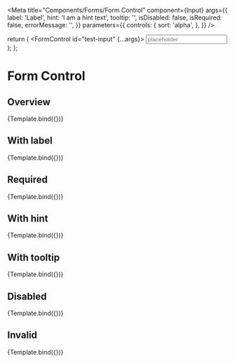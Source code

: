 

<Meta
  title="Components/Forms/Form Control"
  component={Input}
  args={{
    label: 'Label',
    hint: 'I am a hint text',
    tooltip: '',
    isDisabled: false,
    isRequired: false,
    errorMessage: '',
  }}
  parameters={{
    controls: {
      sort: 'alpha',
    },
  }}
/>

  return (
    <Box w="100%" maxW="250px">
      <FormControl id="test-input" {...args}>
        <Input name="test-input" placeholder="placeholder" />
      </FormControl>
    </Box>
  );
};

# Form Control

## Overview

<Canvas>
  <Story name="Overview">{Template.bind({})}</Story>
</Canvas>

<ArgsTable story="Overview" />

## With label

<Canvas>
  <Story name="With label" args={{ label: 'Label', hint: '' }}>
    {Template.bind({})}
  </Story>
</Canvas>

## Required

<Canvas>
  <Story name="Required" args={{ label: 'Label', hint: '', isRequired: true }}>
    {Template.bind({})}
  </Story>
</Canvas>

## With hint

<Canvas>
  <Story name="With hint" args={{ label: 'Label', hint: 'Hint text' }}>
    {Template.bind({})}
  </Story>
</Canvas>

## With tooltip

<Canvas>
  <Story
    name="With tooltip"
    args={{
      label: 'Label',
      hint: '',
      tooltip: 'I am a tooltip text',
    }}
  >
    {Template.bind({})}
  </Story>
</Canvas>

## Disabled

<Canvas>
  <Story name="Disabled" args={{ label: 'Label', disabled: true }}>
    {Template.bind({})}
  </Story>
</Canvas>

## Invalid

<Canvas>
  <Story
    name="Invalid"
    args={{ label: 'Label', tooltip: '', errorMessage: 'Error message' }}
  >
    {Template.bind({})}
  </Story>
</Canvas>
